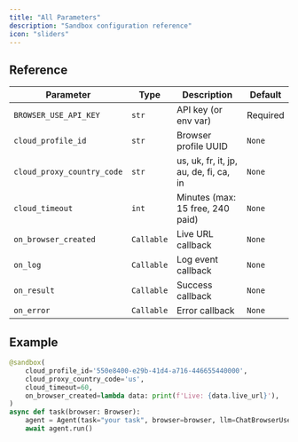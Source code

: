 ```yaml
---
title: "All Parameters"
description: "Sandbox configuration reference"
icon: "sliders"
---
```


## Reference

| Parameter | Type | Description | Default |
|-----------|------|-------------|---------|
| `BROWSER_USE_API_KEY` | `str` | API key (or env var) | Required |
| `cloud_profile_id` | `str` | Browser profile UUID | `None` |
| `cloud_proxy_country_code` | `str` | us, uk, fr, it, jp, au, de, fi, ca, in | `None` |
| `cloud_timeout` | `int` | Minutes (max: 15 free, 240 paid) | `None` |
| `on_browser_created` | `Callable` | Live URL callback | `None` |
| `on_log` | `Callable` | Log event callback | `None` |
| `on_result` | `Callable` | Success callback | `None` |
| `on_error` | `Callable` | Error callback | `None` |

## Example

```python
@sandbox(
    cloud_profile_id='550e8400-e29b-41d4-a716-446655440000',
    cloud_proxy_country_code='us',
    cloud_timeout=60,
    on_browser_created=lambda data: print(f'Live: {data.live_url}'),
)
async def task(browser: Browser):
    agent = Agent(task="your task", browser=browser, llm=ChatBrowserUse())
    await agent.run()
```
